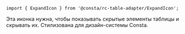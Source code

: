 
```tsx
import { ExpandIcon } from '@consta/rc-table-adapter/ExpandIcon';
```

Эта иконка нужна, чтобы показывать скрытые элементы таблицы и скрывать их. Стилизована для дизайн-системы Consta.

<ExpandIconExample />
